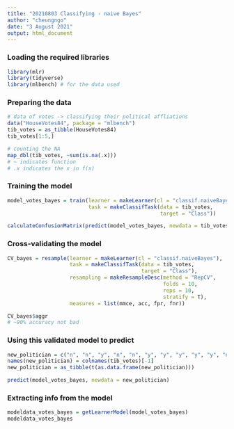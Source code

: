 ```yaml
---
title: "20210803 Classifying - naive Bayes"
author: "cheungngo"
date: "3 August 2021"
output: html_document
---
```


### Loading the required libraries

```r
library(mlr)
library(tidyverse)
library(mlbench) # for the data used
```

### Preparing the data

```r
# data of votes -> classifying their political affliations
data("HouseVotes84", package = "mlbench")
tib_votes = as_tibble(HouseVotes84)
tib_votes[1:5,]
```

```r
# counting the NA
map_dbl(tib_votes, ~sum(is.na(.x)))
# ~ indicates function
# .x indicates the x in f(x)
```

### Training the model

```r
model_votes_bayes = train(learner = makeLearner(cl = "classif.naiveBayes"),
                          task = makeClassifTask(data = tib_votes,
                                                 target = "Class"))
```

```r
calculateConfusionMatrix(predict(model_votes_bayes, newdata = tib_votes))
```

### Cross-validating the model

```r
CV_bayes = resample(learner = makeLearner(cl = "classif.naiveBayes"),
                    task = makeClassifTask(data = tib_votes,
                                           target = "Class"),
                    resampling = makeResampleDesc(method = "RepCV",
                                                  folds = 10,
                                                  reps = 10,
                                                  stratify = T),
                    measures = list(mmce, acc, fpr, fnr))
```

```r
CV_bayes$aggr
# ~90% accuracy not bad
```

### Using this validated model to predict

```r
new_politician = c("n", "n", "y", "n", "n", "y", "y", "y", "y", "y", "n", "y", "n", "n", "y", "n")
names(new_politician) = colnames(tib_votes)[-1]
new_politician = as_tibble(t(as.data.frame(new_politician)))
```

```r
predict(model_votes_bayes, newdata = new_politician)
```

### Extracting info from the model

```r
modeldata_votes_bayes = getLearnerModel(model_votes_bayes)
modeldata_votes_bayes
```

